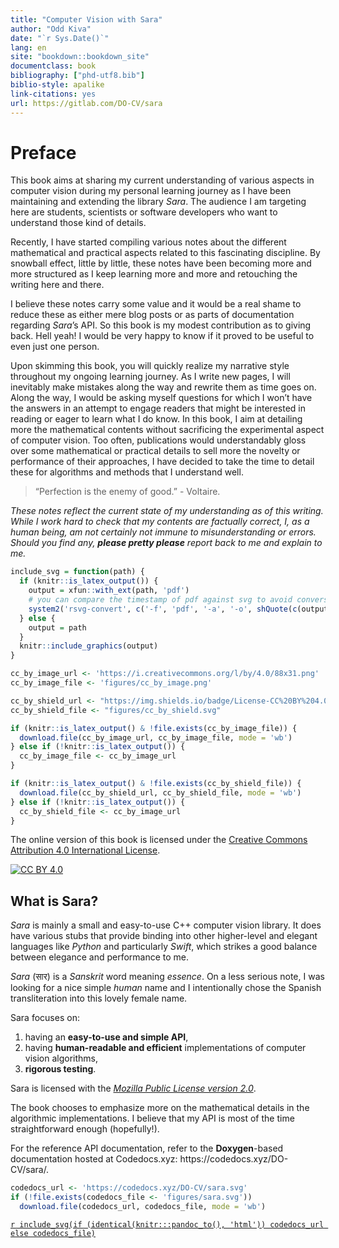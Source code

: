 ```yaml
---
title: "Computer Vision with Sara"
author: "Odd Kiva"
date: "`r Sys.Date()`"
lang: en
site: "bookdown::bookdown_site"
documentclass: book
bibliography: ["phd-utf8.bib"]
biblio-style: apalike
link-citations: yes
url: https://gitlab.com/DO-CV/sara
---
```



# Preface {-}

This book aims at sharing my current understanding of various aspects in
computer vision during my personal learning journey as I have been maintaining
and extending the library *Sara*. The audience I am targeting here are students,
scientists or software developers who want to understand those kind of details.

Recently, I have started compiling various notes about the different
mathematical and practical aspects related to this fascinating discipline. By
snowball effect, little by little, these notes have been becoming more and more
structured as I keep learning more and more and retouching the writing here and
there.

I believe these notes carry some value and it would be a real shame to reduce
these as either mere blog posts or as parts of documentation regarding *Sara*'s
API. So this book is my modest contribution as to giving back. Hell yeah! I
would be very happy to know if it proved to be useful to even just one person.

Upon skimming this book, you will quickly realize my narrative style throughout
my ongoing learning journey. As I write new pages, I will inevitably make
mistakes along the way and rewrite them as time goes on. Along the way, I would
be asking myself questions for which I won't have the answers in an attempt to
engage readers that might be interested in reading or eager to learn what I do
know. In this book, I aim at detailing more the mathematical contents without
sacrificing the experimental aspect of computer vision. Too often, publications
would understandably gloss over some mathematical or practical details to sell
more the novelty or performance of their approaches, I have decided to take the
time to detail these for algorithms and methods that I understand well.

> "Perfection is the enemy of good." - Voltaire.

*These notes reflect the current state of my understanding as of this writing.
While I work hard to check that my contents are factually correct, I, as a human
being, am not certainly not immune to misunderstanding or errors.  Should you
find any, __please pretty please__ report back to me and explain to me.*

```r
include_svg = function(path) {
  if (knitr::is_latex_output()) {
    output = xfun::with_ext(path, 'pdf')
    # you can compare the timestamp of pdf against svg to avoid conversion if necessary
    system2('rsvg-convert', c('-f', 'pdf', '-a', '-o', shQuote(c(output, path))))
  } else {
    output = path
  }
  knitr::include_graphics(output)
}
```

```r
cc_by_image_url <- 'https://i.creativecommons.org/l/by/4.0/88x31.png'
cc_by_image_file <- 'figures/cc_by_image.png'

cc_by_shield_url <- "https://img.shields.io/badge/License-CC%20BY%204.0-lightgrey.svg"
cc_by_shield_file <- "figures/cc_by_shield.svg"

if (knitr::is_latex_output() & !file.exists(cc_by_image_file)) {
  download.file(cc_by_image_url, cc_by_image_file, mode = 'wb')
} else if (!knitr::is_latex_output()) {
  cc_by_image_file <- cc_by_image_url
}

if (knitr::is_latex_output() & !file.exists(cc_by_shield_file)) {
  download.file(cc_by_shield_url, cc_by_shield_file, mode = 'wb')
} else if (!knitr::is_latex_output()) {
  cc_by_shield_file <- cc_by_image_url
}
```
The online version of this book is licensed under the [Creative Commons Attribution 4.0 International License][cc-by].

[![CC BY 4.0][cc-by-image]][cc-by]

[cc-by]: http://creativecommons.org/licenses/by/4.0/
[cc-by-image]: `r cc_by_image_file`
[cc-by-shield]: `r include_svg(cc_by_shield_file)`

## What is Sara? {-}

*Sara* is mainly a small and easy-to-use C++ computer vision library. It does
have various stubs that provide binding into other higher-level and elegant
languages like *Python* and particularly *Swift*, which strikes a good balance
between elegance and performance to me.

*Sara* (सार) is a *Sanskrit* word meaning *essence*. On a less serious note, I was
looking for a nice simple *human* name and I intentionally chose the Spanish
transliteration into this lovely female name.

Sara focuses on:

1. having an **easy-to-use and simple API**,
2. having **human-readable and efficient** implementations of computer vision
   algorithms,
3. **rigorous testing**.

Sara is licensed with the _[Mozilla Public License version
2.0](https://gitlab.com/DO-CV/sara/-/blob/master/LICENSE)_.

The book chooses to emphasize more on the mathematical details in the
algorithmic implementations. I believe that my API is most of the time
straightforward enough (hopefully!).

For the reference API documentation, refer to the **Doxygen**-based
documentation hosted at Codedocs.xyz: https://codedocs.xyz/DO-CV/sara/.

```r
codedocs_url <- 'https://codedocs.xyz/DO-CV/sara.svg'
if (!file.exists(codedocs_file <- 'figures/sara.svg'))
  download.file(codedocs_url, codedocs_file, mode = 'wb')
```

[`r include_svg(if (identical(knitr:::pandoc_to(), 'html')) codedocs_url else codedocs_file)`](https://codedocs.xyz/DO-CV/sara/)
